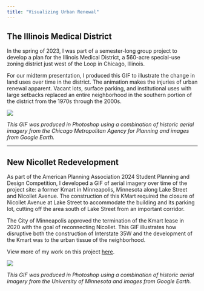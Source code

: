 ```yaml
---
title: "Visualizing Urban Renewal"
---
```


## The Illinois Medical District

In the spring of 2023, I was part of a semester-long group project to develop a plan for the Illinois Medical District, a 560-acre special-use zoning district just west of the Loop in Chicago, Illinois.

For our midterm presentation, I produced this GIF to illustrate the change in land uses over time in the district. The animation makes the injuries of urban renewal apparent. Vacant lots, surface parking, and institutional uses with large setbacks replaced an entire neighborhood in the southern portion of the district from the 1970s through the 2000s.

![](images/1970_3914_04_gif_15frames.gif)

*This GIF was produced in Photoshop using a combination of historic aerial imagery from the Chicago Metropolitan Agency for Planning and images from Google Earth.*

------------------------------------------------------------------------

## New Nicollet Redevelopment

As part of the American Planning Association 2024 Student Planning and Design Competition, I developed a GIF of aerial imagery over time of the project site: a former Kmart in Minneapolis, Minnesota along Lake Street and Nicollet Avenue. The construction of this KMart required the closure of Nicollet Avenue at Lake Street to accommodate the building and its parking lot, cutting off the area south of Lake Street from an important corridor.

The City of Minneapolis approved the termination of the Kmart lease in 2020 with the goal of reconnecting Nicollet. This GIF illustrates how disruptive both the construction of Interstate 35W and the development of the Kmart was to the urban tissue of the neighborhood.

View more of my work on this project [here](https://emiller1031.github.io/portfolio/nicollet.html).

![](images/nicollet_gif.gif)

*This GIF was produced in Photoshop using a combination of historic aerial imagery from the University of Minnesota and images from Google Earth.*
